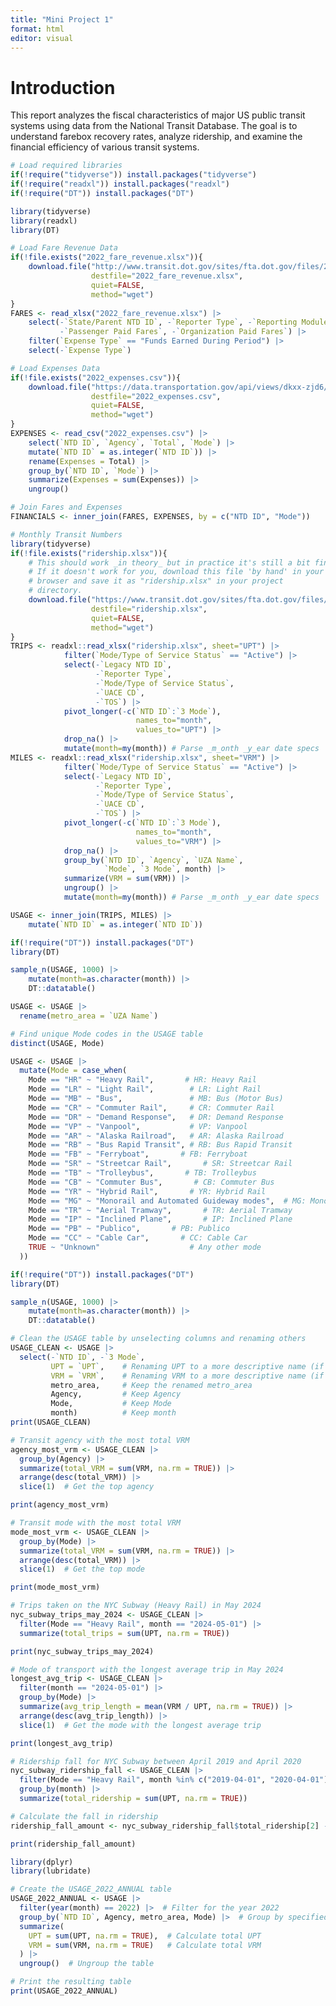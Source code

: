 ```yaml
---
title: "Mini Project 1"
format: html
editor: visual
---
```


# Introduction

This report analyzes the fiscal characteristics of major US public transit systems using data from the National Transit Database. The goal is to understand farebox recovery rates, analyze ridership, and examine the financial efficiency of various transit systems.

```r
# Load required libraries
if(!require("tidyverse")) install.packages("tidyverse")
if(!require("readxl")) install.packages("readxl")
if(!require("DT")) install.packages("DT")

library(tidyverse)
library(readxl)
library(DT)

# Load Fare Revenue Data
if(!file.exists("2022_fare_revenue.xlsx")){
    download.file("http://www.transit.dot.gov/sites/fta.dot.gov/files/2024-04/2022%20Fare%20Revenue.xlsx", 
                  destfile="2022_fare_revenue.xlsx", 
                  quiet=FALSE, 
                  method="wget")
}
FARES <- read_xlsx("2022_fare_revenue.xlsx") |>
    select(-`State/Parent NTD ID`, -`Reporter Type`, -`Reporting Module`, -`TOS`,
           -`Passenger Paid Fares`, -`Organization Paid Fares`) |>
    filter(`Expense Type` == "Funds Earned During Period") |>
    select(-`Expense Type`)

# Load Expenses Data
if(!file.exists("2022_expenses.csv")){
    download.file("https://data.transportation.gov/api/views/dkxx-zjd6/rows.csv?date=20231102&accessType=DOWNLOAD&bom=true&format=true", 
                  destfile="2022_expenses.csv", 
                  quiet=FALSE, 
                  method="wget")
}
EXPENSES <- read_csv("2022_expenses.csv") |>
    select(`NTD ID`, `Agency`, `Total`, `Mode`) |>
    mutate(`NTD ID` = as.integer(`NTD ID`)) |>
    rename(Expenses = Total) |>
    group_by(`NTD ID`, `Mode`) |>
    summarize(Expenses = sum(Expenses)) |>
    ungroup()

# Join Fares and Expenses
FINANCIALS <- inner_join(FARES, EXPENSES, by = c("NTD ID", "Mode"))
```

```r
# Monthly Transit Numbers
library(tidyverse)
if(!file.exists("ridership.xlsx")){
    # This should work _in theory_ but in practice it's still a bit finicky
    # If it doesn't work for you, download this file 'by hand' in your
    # browser and save it as "ridership.xlsx" in your project
    # directory.
    download.file("https://www.transit.dot.gov/sites/fta.dot.gov/files/2024-09/July%202024%20Complete%20Monthly%20Ridership%20%28with%20adjustments%20and%20estimates%29_240903.xlsx", 
                  destfile="ridership.xlsx", 
                  quiet=FALSE, 
                  method="wget")
}
TRIPS <- readxl::read_xlsx("ridership.xlsx", sheet="UPT") |>
            filter(`Mode/Type of Service Status` == "Active") |>
            select(-`Legacy NTD ID`, 
                   -`Reporter Type`, 
                   -`Mode/Type of Service Status`, 
                   -`UACE CD`, 
                   -`TOS`) |>
            pivot_longer(-c(`NTD ID`:`3 Mode`), 
                            names_to="month", 
                            values_to="UPT") |>
            drop_na() |>
            mutate(month=my(month)) # Parse _m_onth _y_ear date specs
MILES <- readxl::read_xlsx("ridership.xlsx", sheet="VRM") |>
            filter(`Mode/Type of Service Status` == "Active") |>
            select(-`Legacy NTD ID`, 
                   -`Reporter Type`, 
                   -`Mode/Type of Service Status`, 
                   -`UACE CD`, 
                   -`TOS`) |>
            pivot_longer(-c(`NTD ID`:`3 Mode`), 
                            names_to="month", 
                            values_to="VRM") |>
            drop_na() |>
            group_by(`NTD ID`, `Agency`, `UZA Name`, 
                     `Mode`, `3 Mode`, month) |>
            summarize(VRM = sum(VRM)) |>
            ungroup() |>
            mutate(month=my(month)) # Parse _m_onth _y_ear date specs

USAGE <- inner_join(TRIPS, MILES) |>
    mutate(`NTD ID` = as.integer(`NTD ID`))
```

```r
if(!require("DT")) install.packages("DT")
library(DT)

sample_n(USAGE, 1000) |> 
    mutate(month=as.character(month)) |> 
    DT::datatable()
```

```r
USAGE <- USAGE |>
  rename(metro_area = `UZA Name`)
```

```r
# Find unique Mode codes in the USAGE table
distinct(USAGE, Mode)
```

```r
USAGE <- USAGE |>
  mutate(Mode = case_when(
    Mode == "HR" ~ "Heavy Rail",       # HR: Heavy Rail
    Mode == "LR" ~ "Light Rail",        # LR: Light Rail
    Mode == "MB" ~ "Bus",               # MB: Bus (Motor Bus)
    Mode == "CR" ~ "Commuter Rail",     # CR: Commuter Rail
    Mode == "DR" ~ "Demand Response",   # DR: Demand Response
    Mode == "VP" ~ "Vanpool",           # VP: Vanpool
    Mode == "AR" ~ "Alaska Railroad",   # AR: Alaska Railroad
    Mode == "RB" ~ "Bus Rapid Transit", # RB: Bus Rapid Transit
    Mode == "FB" ~ "Ferryboat",       # FB: Ferryboat
    Mode == "SR" ~ "Streetcar Rail",       # SR: Streetcar Rail
    Mode == "TB" ~ "Trolleybus",       # TB: Trolleybus
    Mode == "CB" ~ "Commuter Bus",       # CB: Commuter Bus
    Mode == "YR" ~ "Hybrid Rail",       # YR: Hybrid Rail
    Mode == "MG" ~ "Monorail and Automated Guideway modes",  # MG: Monorail and Automated Guideway modes
    Mode == "TR" ~ "Aerial Tramway",       # TR: Aerial Tramway
    Mode == "IP" ~ "Inclined Plane",       # IP: Inclined Plane
    Mode == "PB" ~ "Publico",       # PB: Publico
    Mode == "CC" ~ "Cable Car",       # CC: Cable Car
    TRUE ~ "Unknown"                    # Any other mode
  ))
```

```r
if(!require("DT")) install.packages("DT")
library(DT)

sample_n(USAGE, 1000) |> 
    mutate(month=as.character(month)) |> 
    DT::datatable()
```

```r
# Clean the USAGE table by unselecting columns and renaming others
USAGE_CLEAN <- USAGE |>
  select(-`NTD ID`, -`3 Mode`, 
         UPT = `UPT`,    # Renaming UPT to a more descriptive name (if desired)
         VRM = `VRM`,    # Renaming VRM to a more descriptive name (if desired)
         metro_area,     # Keep the renamed metro_area
         Agency,         # Keep Agency
         Mode,           # Keep Mode
         month)          # Keep month
print(USAGE_CLEAN)
```
```r
# Transit agency with the most total VRM
agency_most_vrm <- USAGE_CLEAN |>
  group_by(Agency) |>
  summarize(total_VRM = sum(VRM, na.rm = TRUE)) |>
  arrange(desc(total_VRM)) |>
  slice(1)  # Get the top agency

print(agency_most_vrm)
```
```r
# Transit mode with the most total VRM
mode_most_vrm <- USAGE_CLEAN |>
  group_by(Mode) |>
  summarize(total_VRM = sum(VRM, na.rm = TRUE)) |>
  arrange(desc(total_VRM)) |>
  slice(1)  # Get the top mode

print(mode_most_vrm)
```
```r
# Trips taken on the NYC Subway (Heavy Rail) in May 2024
nyc_subway_trips_may_2024 <- USAGE_CLEAN |>
  filter(Mode == "Heavy Rail", month == "2024-05-01") |>
  summarize(total_trips = sum(UPT, na.rm = TRUE))

print(nyc_subway_trips_may_2024)
```
```r
# Mode of transport with the longest average trip in May 2024
longest_avg_trip <- USAGE_CLEAN |>
  filter(month == "2024-05-01") |>
  group_by(Mode) |>
  summarize(avg_trip_length = mean(VRM / UPT, na.rm = TRUE)) |>
  arrange(desc(avg_trip_length)) |>
  slice(1)  # Get the mode with the longest average trip

print(longest_avg_trip)
```
```r
# Ridership fall for NYC Subway between April 2019 and April 2020
nyc_subway_ridership_fall <- USAGE_CLEAN |>
  filter(Mode == "Heavy Rail", month %in% c("2019-04-01", "2020-04-01")) |>
  group_by(month) |>
  summarize(total_ridership = sum(UPT, na.rm = TRUE))

# Calculate the fall in ridership
ridership_fall_amount <- nyc_subway_ridership_fall$total_ridership[2] - nyc_subway_ridership_fall$total_ridership[1]

print(ridership_fall_amount)
```
```r
library(dplyr)
library(lubridate)

# Create the USAGE_2022_ANNUAL table
USAGE_2022_ANNUAL <- USAGE |>
  filter(year(month) == 2022) |>  # Filter for the year 2022
  group_by(`NTD ID`, Agency, metro_area, Mode) |>  # Group by specified columns
  summarize(
    UPT = sum(UPT, na.rm = TRUE),  # Calculate total UPT
    VRM = sum(VRM, na.rm = TRUE)   # Calculate total VRM
  ) |> 
  ungroup()  # Ungroup the table

# Print the resulting table
print(USAGE_2022_ANNUAL)
```
